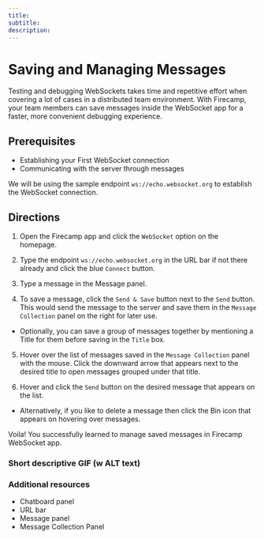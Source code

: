 ```yaml
--- 
title: 
subtitle: 
description: 
---
```


# Saving and Managing Messages

Testing and debugging WebSockets takes time and repetitive effort when covering a lot of cases in a distributed team environment. With Firecamp, your team members can save messages inside the WebSocket app for a faster, more convenient debugging experience.

## Prerequisites
- Establishing your First WebSocket connection
- Communicating with the server through messages

We will be using the sample endpoint `ws://echo.websocket.org` to establish the WebSocket connection.

## Directions
1. Open the Firecamp app and click the `WebSocket` option on the homepage.

2. Type the endpoint `ws://echo.websocket.org` in the URL bar if not there already and click the blue `Connect` button.

3. Type a message in the Message panel.

4. To save a message, click the `Send & Save` button next to the `Send` button. This would send the message to the server and save them in the `Message Collection` panel on the right for later use.

 - Optionally, you can save a group of messages together by mentioning a Title for them before saving in the `Title` box.

5. Hover over the list of messages saved in the `Message Collection` panel with the mouse. Click the downward arrow that appears next to the desired title to open messages grouped under that title.

6. Hover and click the `Send` button on the desired message that appears on the list.

 - Alternatively, if you like to delete a message then click the Bin icon that appears on hovering over messages.

Voila! You successfully learned to manage saved messages in Firecamp WebSocket app.


### Short descriptive GIF (w ALT text)


### Additional resources
- Chatboard panel
- URL bar
- Message panel
- Message Collection Panel
